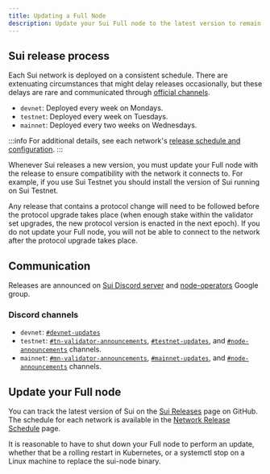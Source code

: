 ```yaml
---
title: Updating a Full Node
description: Update your Sui Full node to the latest version to remain in sync with the network.
---
```


## Sui release process

Each Sui network is deployed on a consistent schedule. There are extenuating circumstances that might delay releases occasionally, but these delays are rare and communicated through [official channels](#communication).

- `devnet`: Deployed every week on Mondays.
- `testnet`: Deployed every week on Tuesdays.
- `mainnet`: Deployed every two weeks on Wednesdays.

:::info
 For additional details, see each network's [release schedule and configuration](https://sui.io/networkinfo).
 :::

Whenever Sui releases a new version, you must update your Full node with the release to ensure compatibility with the network it connects to. For example, if you use Sui Testnet you should install the version of Sui running on Sui Testnet.

Any release that contains a protocol change will need to be followed before the protocol upgrade takes place (when enough stake within the validator set upgrades, the new protocol version is enacted in the next epoch).
If you do not update your Full node, you will not be able to connect to the network after the protocol upgrade takes place.

## Communication

Releases are announced on [Sui Discord server](https://discord.com/invite/sui) and [node-operators](https://groups.google.com/a/groups.sui.io/g/node-operators) Google group.

### Discord channels
- `devnet`: [`#devnet-updates`](https://discord.com/channels/916379725201563759/1004638487078772736)
- `testnet`: [`#tn-validator-announcements`](https://discord.com/channels/916379725201563759/1003660994381353101), [`#testnet-updates`](https://discord.com/channels/916379725201563759/1095151359642304612), ⁠and [`#node-announcements`](https://discord.com/channels/916379725201563759/1002231298888306718) channels.
- `mainnet`: [`⁠#mn-validator-announcements`](https://discord.com/channels/916379725201563759/1093852827627040768), [`#mainnet-updates`](https://discord.com/channels/916379725201563759/1103082453792464906), and [`#node-announcements`](https://discord.com/channels/916379725201563759/1002231298888306718) channels.

## Update your Full node 

You can track the latest version of Sui on the [Sui Releases](https://github.com/MystenLabs/sui/releases) page on GitHub.
The schedule for each network is available in the [Network Release Schedule](https://sui.io/networkinfo) page.

It is reasonable to have to shut down your Full node to perform an update, whether that be a rolling restart in Kubernetes, or a systemctl stop on a Linux machine to replace the sui-node binary.
